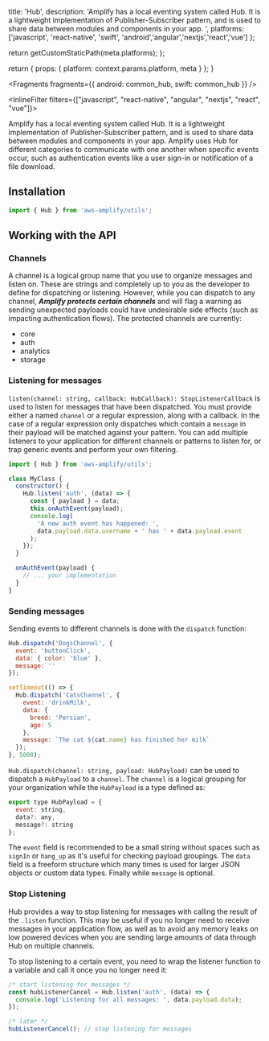 
  title: 'Hub',
  description:
    'Amplify has a local eventing system called Hub. It is a lightweight implementation of Publisher-Subscriber pattern, and is used to share data between modules and components in your app. ',
  platforms: ['javascript', 'react-native', 'swift', 'android','angular','nextjs','react','vue'] 
};

  return getCustomStaticPath(meta.platforms);
};

  return {
    props: {
      platform: context.params.platform,
      meta
    }
  };
}


<Fragments fragments={{ android: common_hub, swift: common_hub }} />

<InlineFilter filters={["javascript", "react-native", "angular", "nextjs", "react", "vue"]}>

Amplify has a local eventing system called Hub. It is a lightweight implementation of Publisher-Subscriber pattern, and is used to share data between modules and components in your app. Amplify uses Hub for different categories to communicate with one another when specific events occur, such as authentication events like a user sign-in or notification of a file download.

## Installation

```javascript
import { Hub } from 'aws-amplify/utils';
```

## Working with the API

### Channels

A channel is a logical group name that you use to organize messages and listen on. These are strings and completely up to you as the developer to define for dispatching or listening. However, while you can dispatch to any channel, **_Amplify protects certain channels_** and will flag a warning as sending unexpected payloads could have undesirable side effects (such as impacting authentication flows). The protected channels are currently:

- core
- auth
- analytics
- storage

### Listening for messages

`listen(channel: string, callback: HubCallback): StopListenerCallback` is used to listen for messages that have been dispatched. You must provide either a named `channel` or a regular expression, along with a callback. In the case of a regular expression only dispatches which contain a `message` in their payload will be matched against your pattern. You can add multiple listeners to your application for different channels or patterns to listen for, or trap generic events and perform your own filtering.

```javascript
import { Hub } from 'aws-amplify/utils';

class MyClass {
  constructor() {
    Hub.listen('auth', (data) => {
      const { payload } = data;
      this.onAuthEvent(payload);
      console.log(
        'A new auth event has happened: ',
        data.payload.data.username + ' has ' + data.payload.event
      );
    });
  }

  onAuthEvent(payload) {
    // ... your implementation
  }
}
```

### Sending messages

Sending events to different channels is done with the `dispatch` function:

```javascript
Hub.dispatch('DogsChannel', {
  event: 'buttonClick',
  data: { color: 'blue' },
  message: ''
});

setTimeout(() => {
  Hub.dispatch('CatsChannel', {
    event: 'drinkMilk',
    data: {
      breed: 'Persian',
      age: 5
    },
    message: `The cat ${cat.name} has finished her milk`
  });
}, 5000);
```

`Hub.dispatch(channel: string, payload: HubPayload)` can be used to dispatch a `HubPayload` to a `channel`. The `channel` is a logical grouping for your organization while the `HubPayload` is a type defined as:

```javascript
export type HubPayload = {
  event: string,
  data?: any,
  message?: string
};
```

The `event` field is recommended to be a small string without spaces such as `signIn` or `hang_up` as it's useful for checking payload groupings. The `data` field is a freeform structure which many times is used for larger JSON objects or custom data types. Finally while `message` is optional.

### Stop Listening

Hub provides a way to stop listening for messages with calling the result of the `.listen` function. This may be useful if you no longer need to receive messages in your application flow, as well as to avoid any memory leaks on low powered devices when you are sending large amounts of data through Hub on multiple channels.

To stop listening to a certain event, you need to wrap the listener function to a variable and call it once you no longer need it:

```javascript
/* start listening for messages */
const hubListenerCancel = Hub.listen('auth', (data) => {
  console.log('Listening for all messages: ', data.payload.data);
});

/* later */
hubListenerCancel(); // stop listening for messages
```

</InlineFilter>
